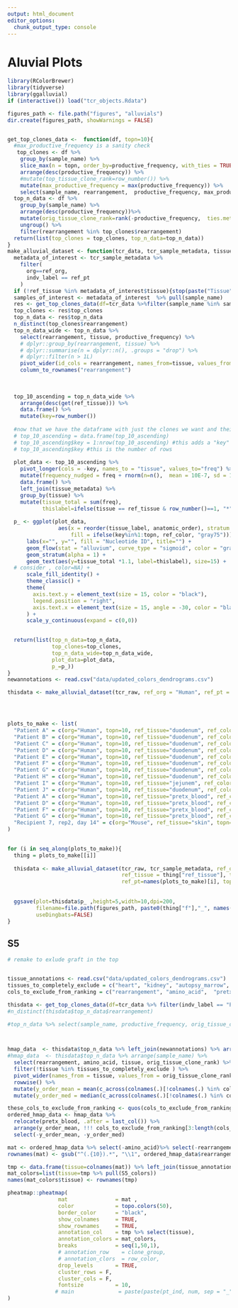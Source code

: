 ```yaml
---
output: html_document
editor_options: 
  chunk_output_type: console
---
```

# Aluvial Plots

```R
library(RColorBrewer)
library(tidyverse) 
library(ggalluvial)
if (interactive()) load("tcr_objects.Rdata")

figures_path <- file.path("figures", "alluvials")
dir.create(figures_path, showWarnings = FALSE)


get_top_clones_data <-  function(df, topn=10){
  #max_productive_frequency is a sanity check
   top_clones <- df %>% 
    group_by(sample_name) %>%
    slice_max(n = topn, order_by=productive_frequency, with_ties = TRUE) %>%
    arrange(desc(productive_frequency)) %>% 
    #mutate(top_tissue_clone_rank=row_number()) %>% 
    mutate(max_productive_frequency = max(productive_frequency)) %>% 
    select(sample_name, rearrangement,  productive_frequency, max_productive_frequency)
  top_n_data <- df %>% 
    group_by(sample_name) %>%
    arrange(desc(productive_frequency))%>%
    mutate(orig_tissue_clone_rank=rank(-productive_frequency,  ties.method = "first", na.last = "keep")) %>% 
    ungroup() %>% 
    filter(rearrangement %in% top_clones$rearrangement) 
  return(list(top_clones = top_clones, top_n_data=top_n_data))
}
make_alluvial_dataset <- function(tcr_data, tcr_sample_metadata, tissue_metadata, ref_org="Human", ref_pt="Patient B", ref_tissue="duodenum", topn=10, ref_color="mediumpurple"){
  metadata_of_interest <- tcr_sample_metadata %>%
    filter(
      org==ref_org,
      indv_label == ref_pt
    )
  if (!ref_tissue %in% metadata_of_interest$tissue){stop(paste("Tissue", ref_tissue, "not sampled in", ref_pt))}
  samples_of_interest <- metadata_of_interest  %>% pull(sample_name)
  res <- get_top_clones_data(df=tcr_data %>%filter(sample_name %in% samples_of_interest), topn = topn)
  top_clones <- res$top_clones
  top_n_data <- res$top_n_data
  n_distinct(top_clones$rearrangement)
  top_n_data_wide <- top_n_data %>% 
    select(rearrangement, tissue, productive_frequency) %>%
    # dplyr::group_by(rearrangement, tissue) %>%
    # dplyr::summarise(n = dplyr::n(), .groups = "drop") %>%
    # dplyr::filter(n > 1L) 
    pivot_wider(id_cols = rearrangement, names_from=tissue, values_from=productive_frequency, values_fill = 0) %>% 
    column_to_rownames("rearrangement")
  
  
  
  top_10_ascending = top_n_data_wide %>%
    arrange(desc(get(ref_tissue))) %>% 
    data.frame() %>%
    mutate(key=row_number())
  
  #now that we have the dataframe with just the clones we want and their frequencies in all the tissues, we will re-format the data for alluvium
  # top_10_ascending = data.frame(top_10_ascending)
  # top_10_ascending$key = 1:nrow(top_10_ascending) #this adds a "key" or "NT ID" to each row 
  # top_10_ascending$key #this is the number of rows
  
  plot_data <- top_10_ascending %>% 
    pivot_longer(cols = -key, names_to = "tissue", values_to="freq") %>%
    mutate(frequency_nudged = freq + rnorm(n=n(),  mean = 10E-7, sd = 10E-9)) %>% 
    data.frame() %>% 
    left_join(tissue_metadata) %>% 
    group_by(tissue) %>%
    mutate(tissue_total = sum(freq),
           thislabel=ifelse(tissue == ref_tissue & row_number()==1, "*", ""))
  
  p_ <- ggplot(plot_data,
                aes(x = reorder(tissue_label, anatomic_order), stratum = frequency_nudged, y=frequency_nudged, alluvium = key,
                    fill = ifelse(key%in%1:topn, ref_color, "gray75"))) +
      labs(x="", y="", fill = "Nucleotide ID", title="") +
      geom_flow(stat = "alluvium", curve_type = "sigmoid", color = "gray45", size = .3) +
      geom_stratum(alpha = 1) +
      geom_text(aes(y=tissue_total *1.1, label=thislabel), size=15) +
  # consider , color=NA) + 
      scale_fill_identity() +
      theme_classic() +
      theme(
        axis.text.y = element_text(size = 15, color = "black"),
        legend.position = "right",
        axis.text.x = element_text(size = 15, angle = -30, color = "black", hjust = 0)
      ) +
      scale_y_continuous(expand = c(0,0)) 
  

  return(list(top_n_data=top_n_data,
              top_clones=top_clones,
              top_n_data_wide=top_n_data_wide,
              plot_data=plot_data,
              p_=p_))
}
newannotations <- read.csv("data/updated_colors_dendrograms.csv") 

thisdata <- make_alluvial_dataset(tcr_raw, ref_org = "Human", ref_pt = "Patient D", ref_tissue = "duodenum", tcr_sample_metadata = tcr_sample_metadata, tissue_metadata = newannotations, topn = 10)




plots_to_make <- list(
  "Patient A" = c(org="Human", topn=10, ref_tissue="duodenum", ref_color="mediumpurple", f="S4A"),
  "Patient B" = c(org="Human", topn=10, ref_tissue="duodenum", ref_color="mediumpurple", f="S4B"),
  "Patient C" = c(org="Human", topn=10, ref_tissue="duodenum", ref_color="mediumpurple", f="S4C"),
  "Patient D" = c(org="Human", topn=10, ref_tissue="duodenum", ref_color="mediumpurple", f="S4D"),
  "Patient E" = c(org="Human", topn=10, ref_tissue="duodenum", ref_color="mediumpurple", f="S4E"),
  "Patient F" = c(org="Human", topn=10, ref_tissue="duodenum", ref_color="mediumpurple", f="3C"),
  "Patient G" = c(org="Human", topn=10, ref_tissue="duodenum", ref_color="mediumpurple", f="S4F"),
  "Patient H" = c(org="Human", topn=10, ref_tissue="duodenum", ref_color="mediumpurple", f="S4H"),
  "Patient I" = c(org="Human", topn=10, ref_tissue="jejunem", ref_color="mediumpurple", f="3D"),
  "Patient J" = c(org="Human", topn=10, ref_tissue="duodenum", ref_color="mediumpurple", f="S4G"),
  "Patient A" = c(org="Human", topn=10, ref_tissue="pretx_blood", ref_color="mediumpurple", f="S4I"),
  "Patient D" = c(org="Human", topn=10, ref_tissue="pretx_blood", ref_color="mediumpurple", f="3E"),
  "Patient F" = c(org="Human", topn=10, ref_tissue="pretx_blood", ref_color="mediumpurple", f="S4J"),
  "Patient G" = c(org="Human", topn=10, ref_tissue="pretx_blood", ref_color="mediumpurple", f="S4K"),
  "Recipient 7, rep2, day 14" = c(org="Mouse", ref_tissue="skin", topn=10, ref_color="forestgreen", f="S4A")
)

  
for (i in seq_along(plots_to_make)){
  thing = plots_to_make[[i]]
  
  thisdata <- make_alluvial_dataset(tcr_raw, tcr_sample_metadata, ref_org=thing["org"],
                                    ref_tissue = thing["ref_tissue"], tissue_metadata = newannotations,
                                    ref_pt=names(plots_to_make)[i], topn=as.numeric(thing["topn"]))
  
  
  ggsave(plot=thisdata$p_ ,height=5,width=10,dpi=200, 
         filename=file.path(figures_path, paste0(thing["f"],"_", names(plots_to_make)[i], ".pdf")), 
         useDingbats=FALSE)
}
```


## S5


```r
# remake to exlude graft in the top


tissue_annotations <- read.csv("data/updated_colors_dendrograms.csv")
tissues_to_completely_exclude = c("heart", "kidney", "autopsy_marrow", "graft_blood")
cols_to_exclude_from_ranking = c("rearrangement", "amino_acid",  "pretx_blood", "autopsy_marrow")

thisdata <- get_top_clones_data(df=tcr_data %>% filter(indv_label == "Patient D", !tissue %in% tissues_to_completely_exclude), topn = topn)
#n_distinct(thisdata$top_n_data$rearrangement)

#top_n_data %>% select(sample_name, productive_frequency, orig_tissue_clone_rank)



hmap_data  <- thisdata$top_n_data %>% left_join(newannotations) %>% arrange(anatomic_order)  %>% 
#hmap_data  <- thisdata$top_n_data %>% arrange(sample_name) %>%
  select(rearrangement, amino_acid, tissue, orig_tissue_clone_rank) %>% 
  filter(!tissue %in% tissues_to_completely_exclude ) %>%
  pivot_wider(names_from = tissue, values_from = orig_tissue_clone_rank) %>%
  rowwise() %>% 
  mutate(y_order_mean = mean(c_across(colnames(.)[!colnames(.) %in% cols_to_exclude_from_ranking]), na.rm = TRUE))%>%
  mutate(y_order_med = median(c_across(colnames(.)[!colnames(.) %in% cols_to_exclude_from_ranking]),  na.rm = TRUE)) 

these_cols_to_exclude_from_ranking <- quos(cols_to_exclude_from_ranking[cols_to_exclude_from_ranking %in% colnames(hmap_data)])
ordered_hmap_data <- hmap_data %>% 
  relocate(pretx_blood, .after = last_col()) %>% 
  arrange(y_order_mean, !!! cols_to_exclude_from_ranking[3:length(cols_to_exclude_from_ranking)]) %>% 
  select(-y_order_mean, -y_order_med) 

mat <- ordered_hmap_data %>% select(-amino_acid)%>% select(-rearrangement) %>% as.matrix()
rownames(mat) <- gsub("^(.{10}).*", "\\1", ordered_hmap_data$rearrangement)

tmp <- data.frame(tissue=colnames(mat)) %>% left_join(tissue_annotations) %>% mutate(rn=tissue) %>% column_to_rownames("rn")
mat_colors=list(tissue=tmp %>% pull(S5_colors))
names(mat_colors$tissue) <- rownames(tmp)

pheatmap::pheatmap(
                mat               = mat ,
                color             = topo.colors(50),
                border_color      = "black",
                show_colnames     = TRUE,
                show_rownames     = TRUE,
                annotation_col    = tmp %>% select(tissue),
                annotation_colors = mat_colors,
                breaks            = seq(1,50,1),
                # annotation_row    = clone_group,
                # annotation_clors  = row_color,
                drop_levels       = TRUE,
                cluster_rows = F,
                cluster_cols = F,
                fontsize          = 10,
               # main              = paste(paste(pt_ind, num, sep = "_"), "heatmap", sep = "_")
)
```


